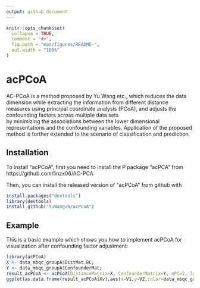 ```yaml
---
output: github_document
---
```


<!-- README.md is generated from README.Rmd. Please edit that file -->

```r
knitr::opts_chunk$set(
  collapse = TRUE,
  comment = "#>",
  fig.path = "man/figures/README-",
  out.width = "100%"
)
```

# acPCoA

<!-- badges: start -->
<!-- badges: end -->

AC-PCoA is a method proposed by Yu Wang etc., which reduces the data 
    dimension while extracting the information from different distance measures using  principal 
    coordinate analysis (PCoA), and adjusts the  confounding factors across multiple data sets  
    by minimizing  the  associations  between  the  lower  dimensional  representations and the 
    confounding variables. Application of the proposed method is further extended to  the 
    scenario of classification and prediction.

## Installation

To install "acPCoA", first you need to install the P package "acPCA" from https://github.com/linzx06/AC-PCA

Then, you can install the released version of "acPCoA" from github with

```r
install.packages("devtools")
library(devtools)
install_github("YuWang28/acPCoA")
```

## Example

This is a basic example which shows you how to implement acPCoA for visualization after confounding factor adjustment:

```r
library(acPCoA)
X <- data_mbqc_groupA$DistMat.BC;
Y <- data_mbqc_groupA$ConfounderMat;
result_acPCoA <- acPCoA(DistanceMatrix=X, ConfounderMatrix=Y, nPC=2, lambda=seq(0, 20, 0.05), kernel="linear")
ggplot(as.data.frame(result_acPCoA$Xv),aes(x=V1,y=V2,color=data_mbqc_groupA$Specimen))+geom_point()
```



